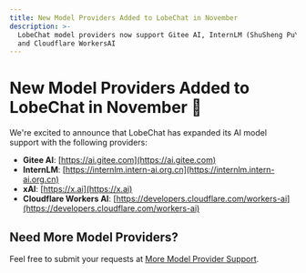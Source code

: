 ```yaml
---
title: New Model Providers Added to LobeChat in November
description: >-
  LobeChat model providers now support Gitee AI, InternLM (ShuSheng PuYu), xAI,
  and Cloudflare WorkersAI
---
```


# New Model Providers Added to LobeChat in November 🎉

We're excited to announce that LobeChat has expanded its AI model support with the following providers:

- **Gitee AI**: [https://ai.gitee.com](https://ai.gitee.com)
- **InternLM**: [https://internlm.intern-ai.org.cn](https://internlm.intern-ai.org.cn)
- **xAI**: [https://x.ai](https://x.ai)
- **Cloudflare Workers AI**: [https://developers.cloudflare.com/workers-ai](https://developers.cloudflare.com/workers-ai)

## Need More Model Providers?

Feel free to submit your requests at [More Model Provider Support](https://github.com/lobehub/lobe-chat/discussions/1284).
